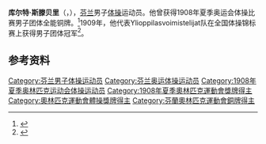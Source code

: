 {{NoteTA|G1=Sports}}
'''库尔特·斯滕贝里'''（{{lang-sv|Kurt Stenberg}}，{{bd|1888年|7月19日|1936年|3月26日}}），[[芬兰|芬兰]]男子[[体操|体操]]运动员。他曾获得1908年夏季奥运会体操比赛男子团体全能铜牌。<ref>{{Cite web|title=Kurt STENBERG|url=https://www.olympic.org/kurt-stenberg|accessdate=2021-03-21|work=International Olympic Committee}}</ref>1909年，他代表Ylioppilasvoimistelijat队在全国体操锦标赛上获得男子团体冠军<ref>{{cite book | last1 = Siukonen | first1 = Markku | year = 2001 | title = Urheilukunniamme puolustajat. Suomen olympiaedustajat 1906–2000 | series = Suuri olympiateos | language = fi | location = Jyväskylä | publisher = Graface | page = 198 | isbn = 951-98673-1-7}}</ref>。

== 参考资料 ==
{{reflist}}

{{Authority control}}
{{DEFAULTSORT:Stenberg, Kurt}}
[[Category:芬兰男子体操运动员|Category:芬兰男子体操运动员]]
[[Category:芬兰奥运体操运动员|Category:芬兰奥运体操运动员]]
[[Category:1908年夏季奥林匹克运动会体操运动员|Category:1908年夏季奥林匹克运动会体操运动员]]
[[Category:1908年夏季奧林匹克運動會獎牌得主|Category:1908年夏季奧林匹克運動會獎牌得主]]
[[Category:奧林匹克運動會體操獎牌得主|Category:奧林匹克運動會體操獎牌得主]]
[[Category:芬蘭奧林匹克運動會銅牌得主|Category:芬蘭奧林匹克運動會銅牌得主]]